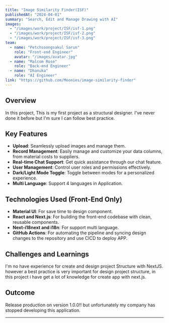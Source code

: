 ```yaml
---
title: "Image Similarity Finder(ISF)"
publishedAt: "2024-04-01"
summary: "Search, Edit and Manage Drawing with AI"
images:
  - "/images/work/project/ISF/isf-1.png"
  - "/images/work/project/ISF/isf-2.png"
  - "/images/work/project/ISF/isf-3.png"
team:
  - name: "Petchsoongsakul Sarun"
    role: "Front-end Engineer"
    avatar: "/images/avatar.jpg"
  - name: "Malcom Rose"
    role: "Back-end Engineer"
  - name: "Dhanuka"
    role: "AI Engineer"
link: "https://github.com/Moonies/image-similarity-finder"
---
```


## Overview

In this project, This is my first project as a structural designer. I've never done it before but I'm sure I can follow best practice.

## Key Features

- **Upload**: Seamlessly upload images and manage them.
- **Record Management**: Easily manage and customize your data columns, from material costs to suppliers.
- **Real-time Chat Support**: Get quick assistance through our chat feature.
- **User Management**: Control user roles and permissions effectively.
- **Dark/Light Mode Toggle**: Toggle between modes for a personalized experience.
- **Multi Language**: Support 4 languages in Application.

## Technologies Used (Front-End Only)

- **Material UI**: For save time to design component.
- **React and Next.js**: For building the front-end codebase with clean, reusable components.
- **Next-i18next and i18n**: For support multi language.
- **GitHub Actions**: For automating the pipeline and syncing design changes to the repository and use CICD to deploy APP.

## Challenges and Learnings

I'm no have experience for create and design project Structure with NextJS. however a best practice is very important for design project structure, in this project i have get a lot of knowledge for create app with next.js.

## Outcome

Release production on version 1.0.0!! but unfortunately my company has stopped developing this application.

---